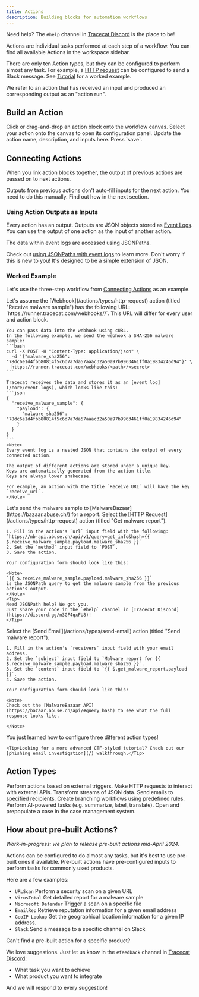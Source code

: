 ```yaml
---
title: Actions
description: Building blocks for automation workflows
---
```


<Tip>Need help? The `#help` channel in [Tracecat Discord](https://discord.gg/n3GF4qxFU8) is the place to be!</Tip>

Actions are individual tasks performed at each step of a workflow.
You can find all available Actions in the workspace sidebar.

There are only ten Action types, but they can be configured to perform almost any task.
For example, a [HTTP request](/actions/types/http-request) can be configured to send a Slack message.
See [Tutorial](/tutorial) for a worked example.

<Info>
We refer to an action that has received an input and produced an corresponding output as an "action run".
</Info>

## Build an Action

<Steps>
  <Step title="Add action">
    Click or drag-and-drop an action block onto the workflow canvas.
  </Step>
  <Step title="Configure action">
    Select your action onto the canvas to open its configuration panel.
    Update the action name, description, and inputs here.
    Press `save`.
  </Step>
</Steps>

## Connecting Actions

When you link action blocks together, the output of previous actions are passed on to next actions.

<Note>
Outputs from previous actions don't auto-fill inputs for the next action.
You need to do this manually.
Find out how in the next section.
</Note>

### Using Action Outputs as Inputs

Every action has an output. Outputs are JSON objects stored as [Event Logs](/core/event-logs).
You can use the output of one action as the input of another action.

The data within event logs are accessed using JSONPaths.

Check out [using JSONPaths with event logs](/core/event-logs#select-data-in-events) to learn more.
Don't worry if this is new to you! It's designed to be a simple extension of JSON.

### Worked Example

Let's use the three-step workflow from [Connecting Actions](#connecting-actions) as an example.

<Steps>
  <Step title="Pass malware sample to webhook">
    Let's assume the [Webhook](/actions/types/http-request) action (titled "Receive malware sample")
    has the following URL: `https://runner.tracecat.com/webhooks/<path>/<secret>`.
    This URL will differ for every user and action block.

    You can pass data into the webhook using cURL.
    In the following example, we send the webhook a SHA-256 malware sample:
    ```bash
    curl -X POST -H "Content-Type: application/json" \
      -d '{"malware_sha256": "78dc6e1d4fbb80814f5c6d7a7da57aaac32a50a97b9963461ff0a19834246d94"}' \
      https://runner.tracecat.com/webhooks/<path>/<secret>
    ```

    Tracecat receives the data and stores it as an [event log](/core/event-logs), which looks like this:
    ```json
    {
      "receive_malware_sample": {
        "payload": {
          "malware_sha256": "78dc6e1d4fbb80814f5c6d7a7da57aaac32a50a97b9963461ff0a19834246d94"
        }
      }
    }
    ```
    <Note>
    Every event log is a nested JSON that contains the output of every connected action.

    The output of different actions are stored under a unique key.
    Keys are automatically generated from the action title.
    Keys are always lower snakecase.

    For example, an action with the title `Receive URL` will have the key `receive_url`.
    </Note>
  </Step>
  <Step title="Get malware report">
    Let's send the malware sample to [MalwareBazaar](https://bazaar.abuse.ch/) for a report.
    Select the [HTTP Request](/actions/types/http-request) action (titled "Get malware report").

    1. Fill in the action's `url` input field with the following:
    `https://mb-api.abuse.ch/api/v1/query=get_info&hash={{ $.receive_malware_sample.payload.malware_sha256 }}`
    2. Set the `method` input field to `POST`.
    3. Save the action.

    Your configuration form should look like this:

    <Note>
    `{{ $.receive_malware_sample.payload.malware_sha256 }}`
    is the JSONPath query to get the malware sample from the previous action's output.
    </Note>
    <Tip>
    Need JSONPath help? We got you.
    Just share your code in the `#help` channel in [Tracecat Discord](https://discord.gg/n3GF4qxFU8)!
    </Tip>
  </Step>
  <Step title="Send malware report to yourself">
    Select the [Send Email](/actions/types/send-email) action (titled "Send malware report").

    1. Fill in the action's `receivers` input field with your email address.
    2. Set the `subject` input field to `Malware report for {{ $.receive_malware_sample.payload.malware_sha256 }}`.
    3. Set the `content` input field to `{{ $.get_malware_report.payload }}`.
    4. Save the action.

    Your configuration form should look like this:

    <Note>
    Check out the [MalwareBazaar API](https://bazaar.abuse.ch/api/#query_hash) to see what the full response looks like.

    </Note>

  </Step>
  <Step title="🎉 Congratulations">
    You just learned how to configure three different action types!

    <Tip>Looking for a more advanced CTF-styled tutorial? Check out our [phishing email investigation](/) walkthrough.</Tip>

  </Step>
</Steps>

## Action Types

<CardGroup cols={2}>
  <Card title="Webhook" icon="link" href="/actions/types/webhook">
    Perform actions based on external triggers.
  </Card>
  <Card title="HTTP Request" icon="globe" href="/actions/types/http-request">
    Make HTTP requests to interact with external APIs.
  </Card>
  <Card title="Data Transform" icon="code" href="/actions/types/data-transform">
    Transform streams of JSON data.
  </Card>
  <Card title="Send Email" icon="envelope" href="/actions/types/send-email">
    Send emails to specified recipients.
  </Card>
  <Card title="If Conditions" icon="question" href="/actions/types/conditions/overview">
    Create branching workflows using predefined rules.
  </Card>
  <Card title="AI Actions" icon="robot" href="/actions/types/ai-actions/overview">
    Perform AI-powered tasks (e.g. summarize, label, translate).
  </Card>
  <Card title="Open Case" icon="folder-open" href="/actions/types/open-case">
    Open and prepopulate a case in the case management system.
  </Card>
</CardGroup>

## How about pre-built Actions?

*Work-in-progress: we plan to release pre-built actions mid-April 2024.*

Actions can be configured to do almost any tasks, but it's best to use pre-built ones if available.
Pre-built actions have pre-configured inputs to perform tasks for commonly used products.

Here are a few examples:
- `URLScan` Perform a security scan on a given URL
- `VirusTotal` Get detailed report for a malware sample
- `Microsoft Defender` Trigger a scan on a specific file
- `EmailRep` Retrieve reputation information for a given email address
- `GeoIP Lookup` Get the geographical location information for a given IP address.
- `Slack` Send a message to a specific channel on Slack

<Note>
Can't find a pre-built action for a specific product?

We love suggestions. Just let us know in the `#feedback` channel in [Tracecat Discord](https://discord.gg/n3GF4qxFU8):
- What task you want to achieve
- What product you want to integrate

And we will respond to every suggestion!
</Note>
